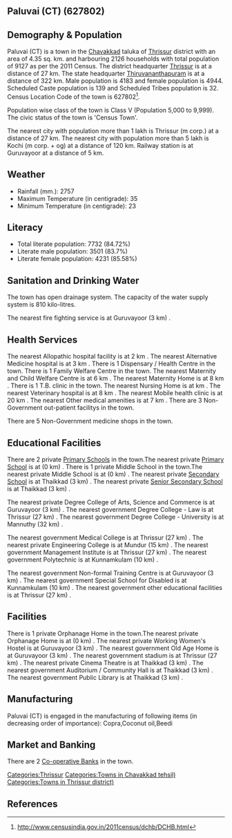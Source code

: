 {{Infobox settlement
| name=Paluvai (CT)
| native_name=
| native_name_lang=
| other_name=
| nickname=
| settlement_type=Town
| image_skyline=
| image_alt=
| image_caption=
| pushpin_map=India Kerala
| pushpin_label_position=right
| pushpin_map_alt=
| pushpin_map_caption=Location in Kerala, India
| latd=
| latm=
| lats=
| latNS=
| longd=
| longm=
| longs=
| longEW=
| coordinates_display=inline,title
| subdivision_type=Country
| subdivision_name={{flag|India}}
| subdivision_type1=[[States and territories of India|State]]
| subdivision_name1=Kerala 
| subdivision_type2=[[List of districts of India|District]]
| subdivision_name2=Thrissur
| subdivision_type3=Tahsil
| subdivision_name3=Chavakkad
| website=
| established_title=<!-- Established -->
| established_date=
| founder=
| named_for=
| government_type=
| governing_body=
| unit_pref=Metric
| area_footnotes=
| area_rank=
| area_total_km2=4.35
| elevation_footnotes=
| elevation_m=
| population_total=9127
| population_as_of=2011
| population_rank=
| population_density_km2=2098
| population_demonym=
| population_footnotes=
| demographics_type1=Languages=
| demographics1_title1=Official=
| demographics1_info1=[[Malayalam language|Malayalam]]
| timezone1=[[Indian Standard Time|IST]]
| utc_offset1==+5:30
| postal_code_type=[[Postal Index Number|PIN]]
| postal_code=
| area_code_type=Telephone code
| area_code=
| registration_plate=
| blank1_name_sec1=Nearest city
| blank1_info_sec1=[[Thrissur (m corp.)]]
| blank2_name_sec1=[[Human sex ratio|Sex ratio]]
| blank2_info_sec1=1181
| blank3_name_sec1=Literacy
| blank3_info_sec1=84.72%
| blank1_name_sec2=[[2011 Census of India|2011 census]] code
| blank1_info_sec2=627802
| footnotes=
}}

== Paluvai (CT) (627802) ==

== Demography & Population ==

Paluvai (CT) is a town in the [[Chavakkad]] taluka of [[Thrissur]] district with an area of 4.35 sq. km. and harbouring 2126 households with total population of 9127 as per the 2011 Census. The district headquarter [[Thrissur]] is at a distance of 27 km. The state headquarter [[Thiruvananthapuram]] is at a distance of 322 km. Male population is 4183 and female population is 4944. Scheduled Caste population is 139 and Scheduled Tribes population is 32. Census Location Code of the town is 627802<ref>http://www.censusindia.gov.in/2011census/dchb/DCHB.html</ref>.

Population wise class of the town is Class V (Population 5,000 to 9,999).
The civic status of the town is 'Census Town'.

The nearest city with population more than 1 lakh is Thrissur (m corp.) at a distance of 27 km. The nearest city with population more than 5 lakh is Kochi (m corp. + og)  at a distance of 120 km. Railway station is at Guruvayoor at a distance of 5 km.


== Weather ==  
* Rainfall (mm.): 2757 
* Maximum Temperature (in centigrade): 35
* Minimum Temperature (in centigrade): 23


== Literacy ==  
* Total literate population: 7732 (84.72%)
* Literate male population: 3501 (83.7%)
* Literate female population: 4231 (85.58%)


== Sanitation and Drinking Water ==  
The town has open drainage system.
The capacity of the water supply system is 810 kilo-litres.

The nearest fire fighting service is at Guruvayoor (3 km) .


== Health Services ==
The nearest Allopathic hospital facility is at 2 km .
The nearest Alternative Medicine hospital is at 3 km .
There is 1 Dispensary / Health Centre in the town.
There is 1 Family Welfare Centre in the town.
The nearest Maternity and Child Welfare Centre is at 6 km .
The nearest Maternity Home is at 8 km .
There is 1 T.B. clinic in the town.
The nearest Nursing Home is at  km .
The nearest Veterinary hospital is at 8 km .
The nearest Mobile health clinic is at 20 km .
The nearest Other medical amenities is at 7 km .
There are 3 Non-Government out-patient facilitys in the town.


There are 5 Non-Government medicine shops in the town.


== Educational Facilities ==
There are 2 private [[Primary School]]s in the town.The nearest private [[Primary School]] is at  (0 km) .
There is 1 private Middle School in the town.The nearest private Middle School is at  (0 km) .
The nearest private [[Secondary School]] is at Thaikkad (3 km) .
The nearest private [[Senior Secondary School]] is at Thaikkad (3 km) .
 
 
 
 
 
The nearest private Degree College of Arts, Science and Commerce is at Guruvayoor (3 km) .
The nearest government Degree College - Law is at Thrissur (27 km) .
The nearest government Degree College - University is at Mannuthy (32 km) .
 
The nearest government Medical College is at Thrissur (27 km) .
The nearest private Engineering College is at Mundur (15 km) .
The nearest government Management Institute is at Thrissur (27 km) .
The nearest government Polytechnic is at Kunnamkulam (10 km) .
 
The nearest government Non-formal Training Centre is at Guruvayoor (3 km) .
The nearest government Special School for Disabled is at Kunnamkulam (10 km) .
The nearest government other educational facilities is at Thrissur (27 km) .


== Facilities ==
There is 1 private Orphanage Home in the town.The nearest private Orphanage Home is at  (0 km) .
The nearest private Working Women's Hostel is at Guruvayoor (3 km) .
The nearest government Old Age Home is at Guruvayoor (3 km) .
The nearest government stadium is at Thrissur (27 km) .
The nearest private Cinema Theatre is at Thaikkad (3 km) .
The nearest government Auditorium / Community Hall is at Thaikkad (3 km) .
The nearest government Public Library is at Thaikkad (3 km) .


== Manufacturing ==
Paluvai (CT) is engaged in the manufacturing of following items (in decreasing order of importance): Copra,Coconut oil,Beedi


== Market and Banking ==


There are 2 [[Co-operative Bank]]s in the town.




[[Categories:Thrissur]]
[[Categories:Towns in Chavakkad tehsil)]]
[[Categories:Towns in Thrissur district)]]


== References ==
{{Reflist}}


